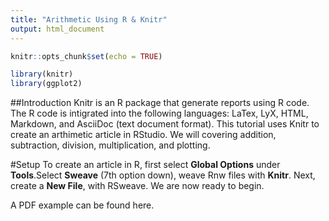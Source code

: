 ```yaml
---
title: "Arithmetic Using R & Knitr"
output: html_document
---
```


```r
knitr::opts_chunk$set(echo = TRUE)

library(knitr)
library(ggplot2)
```

##Introduction
Knitr is an R package that generate reports using R code. The R code is intigrated into the following languages: LaTex, LyX, HTML, Markdown, and AsciiDoc (text document format).
This tutorial uses Knitr to create an arthimetic article in RStudio. We will covering addition, subtraction, division, multiplication, and plotting. 

#Setup
To create an article in R, first select <b>Global Options</b> under <b>Tools</b>.Select <b>Sweave</b> (7th option down), weave Rnw files with <b>Knitr</b>. Next, create a <b>New File</b>, with RSweave. We are now ready to begin. 

A PDF example can be found here. 

